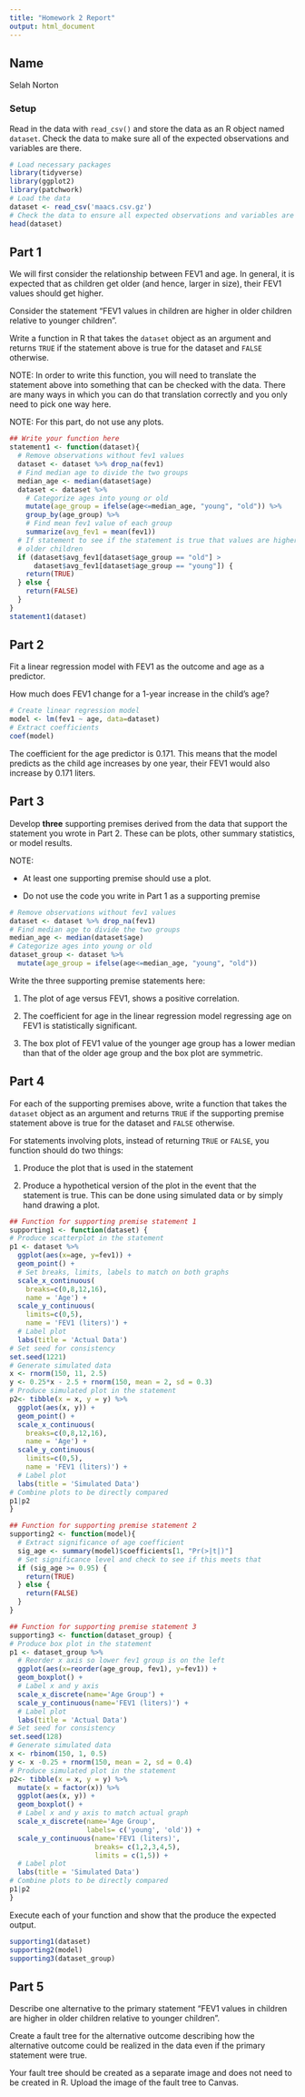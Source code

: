 ```yaml
---
title: "Homework 2 Report"
output: html_document
---
```



## Name

Selah Norton

### Setup

Read in the data with `read_csv()` and store the data as an R object named `dataset`. Check the data to make sure all of the expected observations and variables are there.


```r
# Load necessary packages
library(tidyverse)
library(ggplot2)
library(patchwork)
# Load the data
dataset <- read_csv('maacs.csv.gz')
# Check the data to ensure all expected observations and variables are there
head(dataset)
```

## Part 1

We will first consider the relationship between FEV1 and age. In general, it is expected that as children get older (and hence, larger in size), their FEV1 values should get higher. 

Consider the statement "FEV1 values in children are higher in older children relative to younger children". 

Write a function in R that takes the `dataset` object as an argument and returns `TRUE` if the statement above is true for the dataset and `FALSE` otherwise. 

NOTE: In order to write this function, you will need to translate the statement above into something that can be checked with the data. There are many ways in which you can do that translation correctly and you only need to pick one way here. 

NOTE: For this part, do not use any plots.

```r
## Write your function here
statement1 <- function(dataset){
  # Remove observations without fev1 values
  dataset <- dataset %>% drop_na(fev1)
  # Find median age to divide the two groups
  median_age <- median(dataset$age)
  dataset <- dataset %>%
    # Categorize ages into young or old
    mutate(age_group = ifelse(age<=median_age, "young", "old")) %>%
    group_by(age_group) %>%
    # Find mean fev1 value of each group
    summarize(avg_fev1 = mean(fev1))
  # If statement to see if the statement is true that values are higher in 
  # older children
  if (dataset$avg_fev1[dataset$age_group == "old"] > 
      dataset$avg_fev1[dataset$age_group == "young"]) {
    return(TRUE)
  } else {
    return(FALSE)
  }
}
statement1(dataset)
```


## Part 2

Fit a linear regression model with FEV1 as the outcome and age as a predictor.

How much does FEV1 change for a 1-year increase in the child's age? 

```r
# Create linear regression model
model <- lm(fev1 ~ age, data=dataset)
# Extract coefficients
coef(model)
```
The coefficient for the age predictor is 0.171. This means that the model
predicts as the child age increases by one year, their FEV1 would also increase 
by 0.171 liters. 


## Part 3

Develop **three** supporting premises derived from the data that support the statement you wrote in Part 2. These can be plots, other summary statistics, or model results. 

NOTE: 

* At least one supporting premise should use a plot.

* Do not use the code you write in Part 1 as a supporting premise

```r
# Remove observations without fev1 values
dataset <- dataset %>% drop_na(fev1) 
# Find median age to divide the two groups
median_age <- median(dataset$age)
# Categorize ages into young or old
dataset_group <- dataset %>%
  mutate(age_group = ifelse(age<=median_age, "young", "old"))
```


Write the three supporting premise statements here:

1. The plot of age versus FEV1, shows a positive correlation. 

2. The coefficient for age in the linear regression model regressing age on FEV1
is statistically significant. 

3. The box plot of FEV1 value of the younger age group has a lower median than
that of the older age group and the box plot are symmetric. 


## Part 4

For each of the supporting premises above, write a function that takes the `dataset` object as an argument and returns `TRUE` if the supporting premise statement above is true for the dataset and `FALSE` otherwise. 

For statements involving plots, instead of returning `TRUE` or `FALSE`, you function should do two things:

1. Produce the plot that is used in the statement

2. Produce a hypothetical version of the plot in the event that the statement is true. This can be done using simulated data or by simply hand drawing a plot.


```r
## Function for supporting premise statement 1
supporting1 <- function(dataset) {
# Produce scatterplot in the statement 
p1 <- dataset %>%
  ggplot(aes(x=age, y=fev1)) +
  geom_point() +
  # Set breaks, limits, labels to match on both graphs
  scale_x_continuous(
    breaks=c(0,8,12,16),
    name = 'Age') +
  scale_y_continuous(
    limits=c(0,5),
    name = 'FEV1 (liters)') +
  # Label plot
  labs(title = 'Actual Data')
# Set seed for consistency 
set.seed(1221)
# Generate simulated data
x <- rnorm(150, 11, 2.5)
y <- 0.25*x - 2.5 + rnorm(150, mean = 2, sd = 0.3) 
# Produce simulated plot in the statement
p2<- tibble(x = x, y = y) %>%
  ggplot(aes(x, y)) +
  geom_point() +
  scale_x_continuous(
    breaks=c(0,8,12,16),
    name = 'Age') +
  scale_y_continuous(
    limits=c(0,5),
    name = 'FEV1 (liters)') +
  # Label plot
  labs(title = 'Simulated Data')
# Combine plots to be directly compared
p1|p2
}
```


```r
## Function for supporting premise statement 2
supporting2 <- function(model){
  # Extract significance of age coefficient
  sig_age <- summary(model)$coefficients[1, "Pr(>|t|)"]
  # Set significance level and check to see if this meets that
  if (sig_age >= 0.95) {
    return(TRUE)
  } else {
    return(FALSE)
  }
}
```


```r
## Function for supporting premise statement 3
supporting3 <- function(dataset_group) {
# Produce box plot in the statement 
p1 <- dataset_group %>%
  # Reorder x axis so lower fev1 group is on the left
  ggplot(aes(x=reorder(age_group, fev1), y=fev1)) +
  geom_boxplot() +
  # Label x and y axis
  scale_x_discrete(name='Age Group') +
  scale_y_continuous(name='FEV1 (liters)') +
  # Label plot
  labs(title = 'Actual Data')
# Set seed for consistency 
set.seed(128)
# Generate simulated data
x <- rbinom(150, 1, 0.5)
y <- x -0.25 + rnorm(150, mean = 2, sd = 0.4)
# Produce simulated plot in the statement
p2<- tibble(x = x, y = y) %>%
  mutate(x = factor(x)) %>%
  ggplot(aes(x, y)) +
  geom_boxplot() +
  # Label x and y axis to match actual graph
  scale_x_discrete(name='Age Group',
                   labels= c('young', 'old')) +
  scale_y_continuous(name='FEV1 (liters)',
                     breaks= c(1,2,3,4,5),
                     limits = c(1,5)) +
  # Label plot
  labs(title = 'Simulated Data')
# Combine plots to be directly compared
p1|p2
}
```

Execute each of your function and show that the produce the expected output.

```r
supporting1(dataset)
supporting2(model)
supporting3(dataset_group)
```


## Part 5

Describe one alternative to the primary statement "FEV1 values in children are higher in older children relative to younger children". 

Create a fault tree for the alternative outcome describing how the alternative outcome could be realized in the data even if the primary statement were true.

Your fault tree should be created as a separate image and does not need to be created in R. Upload the image of the fault tree to Canvas.


